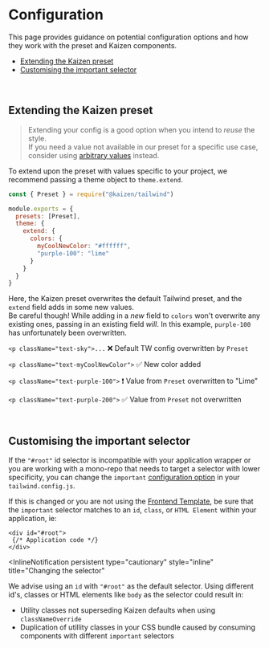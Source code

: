 
<Meta title="Systems/Tailwind/Configuration" />

# Configuration 

This page provides guidance on potential configuration options and how they work with the preset and Kaizen components.

- [Extending the Kaizen preset](#extending-the-kaizen-preset)
- [Customising the important selector](#customising-the-important-selector)

<br/>

## Extending the Kaizen preset

> Extending your config is a good option when you intend to _reuse_ the style.  
> If you need a value not available in our preset for a specific use case, consider using [arbitrary values](https://tailwindcss.com/docs/adding-custom-styles#using-arbitrary-values) instead.

To extend upon the preset with values specific to your project, we recommend passing a theme object to `theme.extend`.

```js
const { Preset } = require("@kaizen/tailwind")

module.exports = {
  presets: [Preset],
  theme: {
    extend: {
      colors: {
        myCoolNewColor: "#ffffff",
        "purple-100": "lime"
      }
    }
  }
}
```

Here, the Kaizen preset overwrites the default Tailwind preset, and the `extend` field adds in some new values.  
Be careful though! While adding in a _new_ field to `colors` won't overwrite any existing ones, passing in an existing field _will_. In this example, `purple-100` has unfortunately been overwritten.

`<p className="text-sky">...` ❌ Default TW config overwritten by `Preset`

`<p className="text-myCoolNewColor">` ✅ New color added

`<p className="text-purple-100">` ️❗️ Value from `Preset` overwritten to "Lime"

`<p className="text-purple-200">` ✅ Value from `Preset` not overwritten

<br/>

## Customising the important selector

If the `"#root"` id selector is incompatible with your application wrapper or you are working with a mono-repo that needs to target a selector with lower specificity, you can change the `important` [configuration option](https://tailwindcss.com/docs/configuration#important-modifier) in your `tailwind.config.js`.

If this is changed or you are not using the [Frontend Template](https://github.com/cultureamp/frontend-template), be sure that the `important` selector matches to an `id`, `class`, or `HTML Element` within your application, ie:

``` tsx
<div id="#root">
 {/* Application code */}
</div>
```

<InlineNotification
  persistent
  type="cautionary"
  style="inline"
  title="Changing the selector"
>
  We advise using an <code>id</code> with <code>"#root"</code> as the default selector. Using different id's, classes or HTML elements like <code>body</code> as the selector could result in:
  <ul>
    <li>
      Utility classes not superseding Kaizen defaults when using <code>classNameOverride</code>
    </li>
    <li>
      Duplication of utillity classes in your CSS bundle caused by consuming components with different <code>important</code> selectors
    </li>
  </ul>
</InlineNotification>
